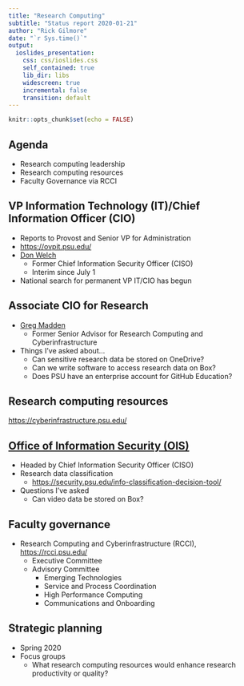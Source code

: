 ```yaml
---
title: "Research Computing"
subtitle: "Status report 2020-01-21"
author: "Rick Gilmore"
date: "`r Sys.time()`"
output:
  ioslides_presentation:
    css: css/ioslides.css
    self_contained: true
    lib_dir: libs
    widescreen: true
    incremental: false
    transition: default
---
```


```r
knitr::opts_chunk$set(echo = FALSE)
```

## Agenda

- Research computing leadership 
- Research computing resources
- Faculty Governance via RCCI

## VP Information Technology (IT)/Chief Information Officer (CIO)

- Reports to Provost and Senior VP for Administration
- <https://ovpit.psu.edu/>
- [Don Welch](https://security.psu.edu/donald-j-welch-phd/)
    - Former Chief Information Security Officer (CISO)
    - Interim since July 1
- National search for permanent VP IT/CIO has begun
    
## Associate CIO for Research
    
- [Greg Madden](https://www.research.psu.edu/node/2940)
    - Former Senior Advisor for Research Computing and Cyberinfrastructure
- Things I've asked about...
    - Can sensitive research data be stored on OneDrive?
    - Can we write software to access research data on Box?
    - Does PSU have an enterprise account for GitHub Education?

## Research computing resources

<https://cyberinfrastructure.psu.edu/>

## [Office of Information Security (OIS)](https://security.psu.edu/)

- Headed by Chief Information Security Officer (CISO)
- Research data classification
    - <https://security.psu.edu/info-classification-decision-tool/>
- Questions I've asked
    - Can video data be stored on Box?

## Faculty governance

- Research Computing and Cyberinfrastructure (RCCI), <https://rcci.psu.edu/>
    - Executive Committee
    - Advisory Committee
        - Emerging Technologies
        - Service and Process Coordination
        - High Performance Computing
        - Communications and Onboarding

## Strategic planning

- Spring 2020
- Focus groups
    - What research computing resources would enhance research productivity or quality?
    
